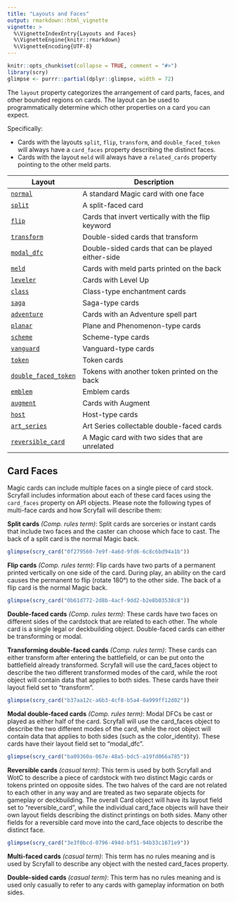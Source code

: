 ```yaml
---
title: "Layouts and Faces"
output: rmarkdown::html_vignette
vignette: >
  %\VignetteIndexEntry{Layouts and Faces}
  %\VignetteEngine{knitr::rmarkdown}
  %\VignetteEncoding{UTF-8}
---
```


```r
knitr::opts_chunk$set(collapse = TRUE, comment = "#>")
library(scry)
glimpse <- purrr::partial(dplyr::glimpse, width = 72)
```

The `layout` property categorizes the arrangement of card parts, faces, and
other bounded regions on cards. The layout can be used to programmatically
determine which other properties on a card you can expect.

Specifically:

- Cards with the layouts `split`, `flip`, `transform`, and `double_faced_token`
  will always have a `card_faces` property describing the distinct faces.
- Cards with the layout `meld` will always have a `related_cards` property
  pointing to the other meld parts.

| Layout                 | Description                                        |
| ---------------------- | -------------------------------------------------- |
| [`normal`](https://scryfall.com/search?q=layout%3Anormal)                         | A standard Magic card with one face                |
| [`split`](https://scryfall.com/search?q=layout%3Asplit)                           | A split-faced card                                 |
| [`flip`](https://scryfall.com/search?q=layout%3Aflip)                             | Cards that invert vertically with the flip keyword |
| [`transform`](https://scryfall.com/search?q=layout%3Atransform)                   | Double-sided cards that transform                  |
| [`modal_dfc`](https://scryfall.com/search?q=layout%3Amodal_dfc)                   | Double-sided cards that can be played either-side  |
| [`meld`](https://scryfall.com/search?q=layout%3Ameld)                             | Cards with meld parts printed on the back          |
| [`leveler`](https://scryfall.com/search?q=layout%3Aleveler)                       | Cards with Level Up                                |
| [`class`](https://scryfall.com/search?q=layout%3Aclass)                           | Class-type enchantment cards                       |
| [`saga`](https://scryfall.com/search?q=layout%3Asaga)                             | Saga-type cards                                    |
| [`adventure`](https://scryfall.com/search?q=layout%3Aadventure)                   | Cards with an Adventure spell part                 |
| [`planar`](https://scryfall.com/search?q=layout%3Aplanar)                         | Plane and Phenomenon-type cards                    |
| [`scheme`](https://scryfall.com/search?q=layout%3Ascheme)                         | Scheme-type cards                                  |
| [`vanguard`](https://scryfall.com/search?q=layout%3Avanguard)                     | Vanguard-type cards                                |
| [`token`](https://scryfall.com/search?q=layout%3Atoken)                           | Token cards                                        |
| [`double_faced_token`](https://scryfall.com/search?q=layout%3Adouble_faced_token) | Tokens with another token printed on the back      |
| [`emblem`](https://scryfall.com/search?q=layout%3Aemblem)                         | Emblem cards                                       |
| [`augment`](https://scryfall.com/search?q=layout%3Aaugment)                       | Cards with Augment                                 |
| [`host`](https://scryfall.com/search?q=layout%3Ahost)                             | Host-type cards                                    |
| [`art_series`](https://scryfall.com/search?q=layout%3Aart_series)                 | Art Series collectable double-faced cards          |
| [`reversible_card`](https://scryfall.com/search?q=layout%3Areversible_card)       | A Magic card with two sides that are unrelated     |

## Card Faces

Magic cards can include multiple faces on a single piece of card stock. Scryfall
includes information about each of these card faces using the `card_faces`
property on API objects. Please note the following types of multi-face cards and
how Scryfall will describe them:

**Split cards** _(Comp. rules term)_: Split cards are sorceries or instant cards
that include two faces and the caster can choose which face to cast. The back of
a split card is the normal Magic back.

```r
glimpse(scry_card("0f279560-7e9f-4a6d-9fd6-6c8c6bd94a1b"))
```

**Flip cards** _(Comp. rules term)_: Flip cards have two parts of a permanent
printed vertically on one side of the card. During play, an ability on the card
causes the permanent to flip (rotate 180°) to the other side. The back of a flip
card is the normal Magic back.

```r
glimpse(scry_card("0b61d772-2d8b-4acf-9dd2-b2e8b03538c8"))
```

**Double-faced cards** _(Comp. rules term)_: These cards have two faces on
different sides of the cardstock that are related to each other. The whole card
is a single legal or deckbuilding object. Double-faced cards can either be
transforming or modal.

**Transforming double-faced cards** _(Comp. rules term)_: These cards can either
transform after entering the battlefield, or can be put onto the battlefield
already transformed. Scryfall will use the card_faces object to describe the two
different transformed modes of the card, while the root object will contain data
that applies to both sides. These cards have their layout field set to
"transform".

```r
glimpse(scry_card("b37aa12c-a6b3-4cf8-b5a4-0a999ff12d02"))
```

**Modal double-faced cards** _(Comp. rules term)_: Modal DFCs be cast or played
as either half of the card. Scryfall will use the card_faces object to describe
the two different modes of the card, while the root object will contain data
that applies to both sides (such as the color_identity). These cards have their
layout field set to "modal_dfc".

```r
glimpse(scry_card("ba09360a-067e-48a5-bdc5-a19fd066a785"))
```

**Reversible cards** _(casual term)_: This term is used by both Scryfall and
WotC to describe a piece of cardstock with two distinct Magic cards or tokens
printed on opposite sides. The two halves of the card are not related to each
other in any way and are treated as two separate objects for gameplay or
deckbuilding. The overall Card object will have its layout field set to
"reversible_card", while the individual card_face objects will have their own
layout fields describing the distinct printings on both sides. Many other fields
for a reversible card move into the card_face objects to describe the distinct
face.

```r
glimpse(scry_card("3e3f0bcd-0796-494d-bf51-94b33c1671e9"))
```

**Multi-faced cards** _(casual term)_: This term has no rules meaning and is
used by Scryfall to describe any object with the nested card_faces property.

**Double-sided cards** _(casual term)_: This term has no rules meaning and is
used only casually to refer to any cards with gameplay information on both
sides.
